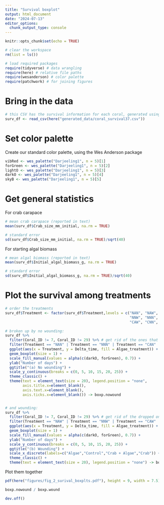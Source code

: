 ```yaml
---
title: "Survival boxplot"
output: html_document
date: "2024-07-13"
editor_options: 
  chunk_output_type: console
---
```


```r
knitr::opts_chunk$set(echo = TRUE)

# clear the workspace
rm(list = ls())

# load required packages
require(tidyverse) # data wrangling
require(here) # relative file paths
require(wesanderson) # color palette
require(patchwork) # for joining figures
```

# Bring in the data

```r
# this CSV has the survival information for each coral, generated using the survival_wrangling.Rmd script with a threshold of 37.5% tissue loss
surv_df <- read_csv(here("generated_data/coral_survival37.csv"))
```

# Set color palette

Create our standard color palette, using the Wes Anderson package

```r
vibRed <- wes_palette("Darjeeling1", n = 5)[1]
forGreen <- wes_palette("Darjeeling1", n = 5)[2]
lightO <- wes_palette("Darjeeling1", n = 5)[3]
darkO <- wes_palette("Darjeeling1", n = 5)[4]
skyB <- wes_palette("Darjeeling1", n = 5)[5]
```

# Get general statistics

For crab carapace

```r
# mean crab carapace (reported in text)
mean(surv_df$Crab_size_mm_initial, na.rm = TRUE)

# standard error
sd(surv_df$Crab_size_mm_initial, na.rm = TRUE)/sqrt(40)
```

For starting algal biomass

```r
# mean algal biomass (reported in text)
mean(surv_df$Initial_algal_biomass_g, na.rm = TRUE)

# standard error
sd(surv_df$Initial_algal_biomass_g, na.rm = TRUE)/sqrt(40)
```

# Plot the survival among treatments

```r
# order the treatments
surv_df$Treatment <- factor(surv_df$Treatment,levels = c("NAN", "NAW",  
                                                         "NNW", "NNN", "CAN",
                                                         "CAW", "CNN", "CNW"))

# broken up by no wounding:
surv_df %>% 
  filter(Coral_ID != 7, Coral_ID != 29) %>% # get rid of the ones that were broken 
  filter(Treatment == "NAN" | Treatment == "NNN" | Treatment == "CAN" | Treatment == "CNN") %>% 
  ggplot(aes(x = Treatment, y = Delta_time, fill = Algae_treatment)) +
  geom_boxplot(size = 1) +
  scale_fill_manual(values = alpha(c(darkO, forGreen), 0.7)) +
  ylab("Number of days") +
  ggtitle("(a) No wounding") +
  scale_y_continuous(breaks = c(0, 5, 10, 15, 20, 25)) +
  theme_classic() +
  theme(text = element_text(size = 20), legend.position = "none",
        axis.title.x=element_blank(),
        axis.text.x=element_blank(), 
        axis.ticks.x=element_blank()) -> boxp.nowound


# and wounding:
surv_df %>% 
  filter(Coral_ID != 7, Coral_ID != 29) %>% # get rid of the dropped ones
  filter(Treatment == "NAW" | Treatment == "NNW" | Treatment == "CAW" | Treatment == "CNW") %>% 
  ggplot(aes(x = Treatment, y = Delta_time, fill = Algae_treatment)) +
  geom_boxplot(size = 1) +
  scale_fill_manual(values = alpha(c(darkO, forGreen), 0.7)) +
  ylab("Number of days") +
  scale_y_continuous(breaks = c(0, 5, 10, 15, 20, 25)) +
  ggtitle("(b) Wounding") +
  scale_x_discrete(labels=c("Algae","Control","Crab + Algae","Crab")) +
  theme_classic() +
  theme(text = element_text(size = 20), legend.position = "none") -> boxp.wound

```

Plot them together

```r
pdf(here("figures/fig_2_surival_boxplts.pdf"), height = 9, width = 7.5)

boxp.nowound / boxp.wound

dev.off()
```
